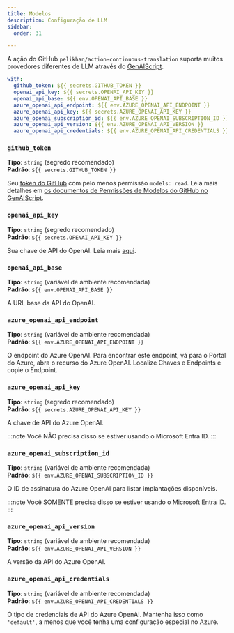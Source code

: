 ```yaml
---
title: Modelos
description: Configuração de LLM
sidebar:
  order: 31

---
```


A ação do GitHub `pelikhan/action-continuous-translation` suporta muitos provedores diferentes de LLM
através do [GenAIScript](https://microsoft.github.io/genaiscript/configuration/).

```yaml
with:
  github_token: ${{ secrets.GITHUB_TOKEN }}
  openai_api_key: ${{ secrets.OPENAI_API_KEY }}
  openai_api_base: ${{ env.OPENAI_API_BASE }}
  azure_openai_api_endpoint: ${{ env.AZURE_OPENAI_API_ENDPOINT }}
  azure_openai_api_key: ${{ secrets.AZURE_OPENAI_API_KEY }}
  azure_openai_subscription_id: ${{ env.AZURE_OPENAI_SUBSCRIPTION_ID }}
  azure_openai_api_version: ${{ env.AZURE_OPENAI_API_VERSION }}
  azure_openai_api_credentials: ${{ env.AZURE_OPENAI_API_CREDENTIALS }}
```

### `github_token`

**Tipo**: `string` (segredo recomendado)\
**Padrão**: `${{ secrets.GITHUB_TOKEN }}`

Seu [token do GitHub](https://github.com/settings/tokens) com pelo menos permissão `models: read`.
Leia mais detalhes em [os documentos de Permissões de Modelos do GitHub no GenAIScript](https://microsoft.github.io/genaiscript/reference/github-actions/#github-models-permissions).

### `openai_api_key`

**Tipo**: `string` (segredo recomendado)\
**Padrão**: `${{ secrets.OPENAI_API_KEY }}`

Sua chave de API do OpenAI.
Leia mais [aqui](https://help.openai.com/en/articles/4936850-where-do-i-find-my-openai-api-key).

### `openai_api_base`

**Tipo**: `string` (variável de ambiente recomendada)\
**Padrão**: `${{ env.OPENAI_API_BASE }}`

A URL base da API do OpenAI.

### `azure_openai_api_endpoint`

**Tipo**: `string` (variável de ambiente recomendada)\
**Padrão**: `${{ env.AZURE_OPENAI_API_ENDPOINT }}`

O endpoint do Azure OpenAI.
Para encontrar este endpoint, vá para o Portal do Azure, abra o recurso do Azure OpenAI.
Localize Chaves e Endpoints e copie o Endpoint.

### `azure_openai_api_key`

**Tipo**: `string` (segredo recomendado)\
**Padrão**: `${{ secrets.AZURE_OPENAI_API_KEY }}`

A chave de API do Azure OpenAI.

:::note
Você NÃO precisa disso se estiver usando o Microsoft Entra ID.
:::

### `azure_openai_subscription_id`

**Tipo**: `string` (variável de ambiente recomendada)\
**Padrão**: `${{ env.AZURE_OPENAI_SUBSCRIPTION_ID }}`

O ID de assinatura do Azure OpenAI para listar implantações disponíveis.

:::note
Você SOMENTE precisa disso se estiver usando o Microsoft Entra ID.
:::

### `azure_openai_api_version`

**Tipo**: `string` (variável de ambiente recomendada)\
**Padrão**: `${{ env.AZURE_OPENAI_API_VERSION }}`

A versão da API do Azure OpenAI.

### `azure_openai_api_credentials`

**Tipo**: `string` (variável de ambiente recomendada)\
**Padrão**: `${{ env.AZURE_OPENAI_API_CREDENTIALS }}`

O tipo de credenciais de API do Azure OpenAI.
Mantenha isso como `'default'`, a menos que você tenha uma configuração especial no Azure.
